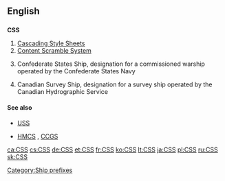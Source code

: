==English==
{{wikipedia|CSS (disambiguation)}}
==={{initialism}}===
'''CSS'''

# [[w:Cascading Style Sheets|Cascading Style Sheets]]
# [[w:Content Scramble System|Content Scramble System]]
# {{nautical|military}} Confederate States Ship, designation for a commissioned warship operated by the Confederate States Navy
# {{nautical}} Canadian Survey Ship, designation for a survey ship operated by the Canadian Hydrographic Service

====See also====
* {{sense|Confederate States of America}} [[USS]]
* {{sense|Canada}} [[HMCS]] , [[CCGS]]

[[Category:Ship prefixes]]


[[ca:CSS]]
[[cs:CSS]]
[[de:CSS]]
[[et:CSS]]
[[fr:CSS]]
[[ko:CSS]]
[[lt:CSS]]
[[ja:CSS]]
[[pl:CSS]]
[[ru:CSS]]
[[sk:CSS]]